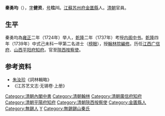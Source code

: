 '''秦勇均'''（{{bd|1701年||1771年|catIdx=Qin秦}}），[[表字|字]]'''健资'''，[[号|号]]'''柱川'''。[[江蘇|江蘇]][[苏州府|苏州府]][[金匱縣|金匱縣]]人。[[清朝|清朝]]官員。

==生平==
秦勇均為[[雍正|雍正]]二年（1724年）举人，[[乾隆|乾隆]]二年（1737年）考授[[内阁中书|内阁中书]]。[[乾隆|乾隆]]四年（1739年）中式己未科一甲第二名进士（[[榜眼|榜眼]]），授[[翰林院|翰林院]][[編修|編修]]。历任[[江西|江西]][[广信府|广信府]]、[[山西|山西]][[平阳府|平阳府]][[知府|知府]]。官至[[陝西|陝西]][[按察使|按察使]]。

==参考资料==
*[[朱汝珍|朱汝珍]]《詞林輯略》
*《江苏艺文志·无锡卷·上册》

{{乾隆四年己未科殿試金榜}}
{{DEFAULTSORT:Qin秦}}
[[Category:清朝內閣中書|Category:清朝內閣中書]]
[[Category:清朝翰林|Category:清朝翰林]]
[[Category:清朝廣信府知府|Category:清朝廣信府知府]]
[[Category:清朝平陽府知府|Category:清朝平陽府知府]]
[[Category:清朝陝西按察使|Category:清朝陝西按察使]]
[[Category:金匱縣人|Category:金匱縣人]]
[[Category:無錫人|Category:無錫人]]
[[Category:秦姓|Y]]
[[Category:無錫錫山秦氏|Category:無錫錫山秦氏]]